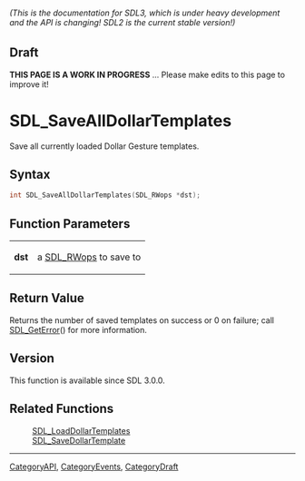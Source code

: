 ====== (This is the documentation for SDL3, which is under heavy development and the API is changing! SDL2 is the current stable version!) ======

== Draft ==

'''THIS PAGE IS A WORK IN PROGRESS''' ... Please make edits to this page to improve it!



<!-- #*^*^*^*^*See https://wiki.libsdl.org/SGFunctions for details on editing this page*^*^*^*^* -->
= SDL_SaveAllDollarTemplates =

Save all currently loaded Dollar Gesture templates.

== Syntax ==

<syntaxhighlight lang='c'>
int SDL_SaveAllDollarTemplates(SDL_RWops *dst);
</syntaxhighlight>

== Function Parameters ==

{|
|'''dst'''
|a [[SDL_RWops]] to save to
|}

== Return Value ==

Returns the number of saved templates on success or 0 on failure; call
[[SDL_GetError]]() for more information.

== Version ==

This function is available since SDL 3.0.0.

== Related Functions ==

:[[SDL_LoadDollarTemplates]]
:[[SDL_SaveDollarTemplate]]

----
[[CategoryAPI]], [[CategoryEvents]], [[CategoryDraft]]
<!-- #See the Style Guide for instructions on editing the footer. -->


